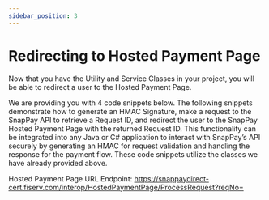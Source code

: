 ```yaml
---
sidebar_position: 3
---
```


# Redirecting to Hosted Payment Page

Now that you have the Utility and Service Classes in your project, you will be able to redirect a user to the
Hosted Payment Page.

We are providing you with 4 code snippets below. The following snippets demonstrate how to generate
an HMAC Signature, make a request to the SnapPay API to retrieve a Request ID, and redirect the user
to the SnapPay Hosted Payment Page with the returned Request ID. This functionality can be integrated
into any Java or C# application to interact with SnapPay’s API securely by generating an HMAC for
request validation and handling the response for the payment flow. These code snippets utilize the
classes we have already provided above.

Hosted Payment Page URL Endpoint: [https://snappaydirect-
cert.fiserv.com/interop/HostedPaymentPage/ProcessRequest?reqNo=](https://snappaydirect-cert.fiserv.com/interop/HostedPaymentPage/ProcessRequest?reqNo=)